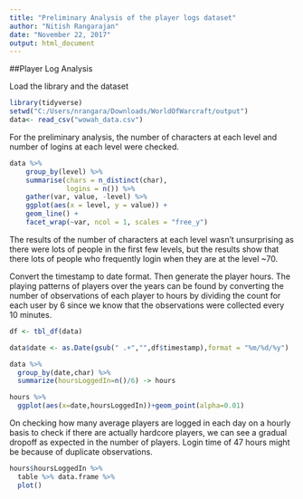 ---
title: "Preliminary Analysis of the player logs dataset"
author: "Nitish Rangarajan"
date: "November 22, 2017"
output: html_document
---

##Player Log Analysis

Load the library and the dataset
```{r}
library(tidyverse)
setwd("C:/Users/nrangara/Downloads/WorldOfWarcraft/output")
data<- read_csv("wowah_data.csv")
```
For the preliminary analysis, the number of characters at each level and number of logins at each level were checked. 
```{r}
data %>%
    group_by(level) %>%
    summarise(chars = n_distinct(char), 
              logins = n()) %>%
    gather(var, value, -level) %>%
    ggplot(aes(x = level, y = value)) +
    geom_line() +
    facet_wrap(~var, ncol = 1, scales = "free_y")
```

The  results  of  the  number  of  characters  at  each  level  wasn't unsurprising as there were lots of people in the first few levels, but  the  results  show  that  there  lots  of  people  who  frequently login when they are at the level ~70. 

Convert the timestamp to date format. Then generate the player hours. The playing patterns of players over the years can be found by converting the number of observations of each player to hours by  dividing  the  count  for  each  user  by  6  since  we  know  that the observations were collected every 10 minutes.
```{r}
df <- tbl_df(data)

data$date <- as.Date(gsub(" .+","",df$timestamp),format = "%m/%d/%y")

data %>%  
  group_by(date,char) %>%
  summarize(hoursLoggedIn=n()/6) -> hours

```

```{r}
hours %>%
  ggplot(aes(x=date,hoursLoggedIn))+geom_point(alpha=0.01)
```

On  checking  how  many  average  players  are  logged  in  each day  on  a  hourly  basis  to  check  if  there  are  actually  hardcore players,  we  can  see  a  gradual  dropoff  as  expected  in  the number  of  players.  Login  time  of  47  hours  might  be  because of duplicate observations.
```{r}
hours$hoursLoggedIn %>% 
  table %>% data.frame %>%
  plot()
```

